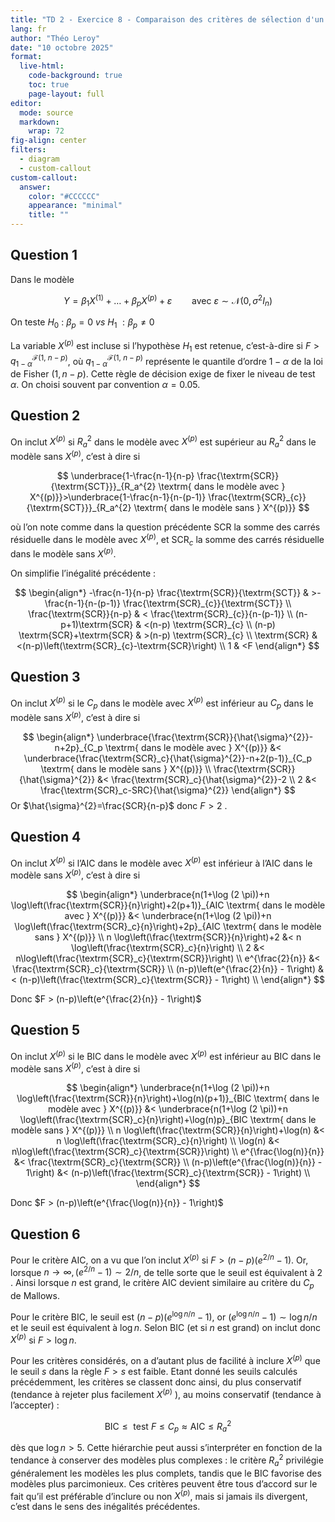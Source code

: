 ```yaml
---
title: "TD 2 - Exercice 8 - Comparaison des critères de sélection d'un modèle"
lang: fr
author: "Théo Leroy"
date: "10 octobre 2025"
format:
  live-html:
    code-background: true
    toc: true
    page-layout: full
editor: 
  mode: source
  markdown: 
    wrap: 72
fig-align: center
filters: 
  - diagram
  - custom-callout
custom-callout:    
  answer:
    color: "#CCCCCC"
    appearance: "minimal"
    title: ""
---
```


## Question 1

Dans le modèle

$$Y= \beta_1X^{(1)}+\dots+\beta_pX^{(p)}+\varepsilon \qquad \textrm{avec} \ \varepsilon \sim \mathcal{N}(0,\sigma^2I_n)$$

On teste $H_0 \ : \ \beta_p=0 \ vs \ H_1 \ : \beta_p \neq 0$

La variable $X^{(p)}$ est incluse si l'hypothèse $H_{1}$ est retenue,
c'est-à-dire si $F > q_{1-\alpha}^{\mathcal{F}\left(1, \ n-p\right)}$,
où $q_{1-\alpha}^{\mathcal{F}\left(1, \ n-p\right)}$ représente le
quantile d'ordre $1-\alpha$ de la loi de Fisher $(1, n-p)$. Cette règle
de décision exige de fixer le niveau de test $\alpha$. On choisi souvent
par convention $\alpha=0.05$.

## Question 2

On inclut $X^{(p)}$ si $R_{a}^{2}$ dans le modèle avec $X^{(p)}$ est
supérieur au $R_{a}^{2}$ dans le modèle sans $X^{(p)}$, c'est à dire si

$$
\underbrace{1-\frac{n-1}{n-p} \frac{\textrm{SCR}}{\textrm{SCT}}}_{R_a^{2} \textrm{ dans le modèle avec } X^{(p)}}>\underbrace{1-\frac{n-1}{n-(p-1)} \frac{\textrm{SCR}_{c}}{\textrm{SCT}}}_{R_a^{2} \textrm{ dans le modèle sans } X^{(p)}}
$$

où l'on note comme dans la question précédente $\textrm{SCR}$ la somme
des carrés résiduelle dans le modèle avec $X^{(p)}$, et
$\textrm{SCR}_{c}$ la somme des carrés résiduelle dans le modèle sans
$X^{(p)}$.

On simplifie l'inégalité précédente :

$$
\begin{align*}
-\frac{n-1}{n-p} \frac{\textrm{SCR}}{\textrm{SCT}} & >-\frac{n-1}{n-(p-1)} \frac{\textrm{SCR}_{c}}{\textrm{SCT}} \\
\frac{\textrm{SCR}}{n-p} & < \frac{\textrm{SCR}_{c}}{n-(p-1)} \\
(n-p+1)\textrm{SCR} & <(n-p) \textrm{SCR}_{c} \\
(n-p) \textrm{SCR}+\textrm{SCR} & >(n-p) \textrm{SCR}_{c} \\
\textrm{SCR} & <(n-p)\left(\textrm{SCR}_{c}-\textrm{SCR}\right) \\
1 & <F
\end{align*}
$$

## Question 3

On inclut $X^{(p)}$ si le $C_p$ dans le modèle avec $X^{(p)}$ est
inférieur au $C_p$ dans le modèle sans $X^{(p)}$, c'est à dire si

$$
\begin{align*}
\underbrace{\frac{\textrm{SCR}}{\hat{\sigma}^{2}}-n+2p}_{C_p \textrm{ dans le modèle avec } X^{(p)}} &< \underbrace{\frac{\textrm{SCR}_c}{\hat{\sigma}^{2}}-n+2(p-1)}_{C_p \textrm{ dans le modèle sans } X^{(p)}} \\
\frac{\textrm{SCR}}{\hat{\sigma}^{2}} &< \frac{\textrm{SCR}_c}{\hat{\sigma}^{2}}-2 \\
2 &< \frac{\textrm{SCR}_c-SRC}{\hat{\sigma}^{2}}
\end{align*} 
$$ Or $\hat{\sigma}^{2}=\frac{SCR}{n-p}$ donc $F>2$ .

## Question 4

On inclut $X^{(p)}$ si l'AIC dans le modèle avec $X^{(p)}$ est inférieur
à l'AIC dans le modèle sans $X^{(p)}$, c'est à dire si

$$
\begin{align*}
\underbrace{n(1+\log (2 \pi))+n \log\left(\frac{\textrm{SCR}}{n}\right)+2(p+1)}_{AIC \textrm{ dans le modèle avec } X^{(p)}} &< \underbrace{n(1+\log (2 \pi))+n \log\left(\frac{\textrm{SCR}_c}{n}\right)+2p}_{AIC \textrm{ dans le modèle sans } X^{(p)}} \\
n \log\left(\frac{\textrm{SCR}}{n}\right)+2 &< n \log\left(\frac{\textrm{SCR}_c}{n}\right) \\
2 &< n\log\left(\frac{\textrm{SCR}_c}{\textrm{SCR}}\right) \\
e^{\frac{2}{n}} &< \frac{\textrm{SCR}_c}{\textrm{SCR}} \\
(n-p)\left(e^{\frac{2}{n}} - 1\right) &< (n-p)\left(\frac{\textrm{SCR}_c}{\textrm{SCR}} - 1\right) \\
\end{align*} 
$$

Donc $F > (n-p)\left(e^{\frac{2}{n}} - 1\right)$

## Question 5

On inclut $X^{(p)}$ si le BIC dans le modèle avec $X^{(p)}$ est
inférieur au BIC dans le modèle sans $X^{(p)}$, c'est à dire si

$$
\begin{align*}
\underbrace{n(1+\log (2 \pi))+n \log\left(\frac{\textrm{SCR}}{n}\right)+\log(n)(p+1)}_{BIC \textrm{ dans le modèle avec } X^{(p)}} &< \underbrace{n(1+\log (2 \pi))+n \log\left(\frac{\textrm{SCR}_c}{n}\right)+\log(n)p}_{BIC \textrm{ dans le modèle sans } X^{(p)}} \\
n \log\left(\frac{\textrm{SCR}}{n}\right)+\log(n) &< n \log\left(\frac{\textrm{SCR}_c}{n}\right) \\
\log(n) &< n\log\left(\frac{\textrm{SCR}_c}{\textrm{SCR}}\right) \\
e^{\frac{\log(n)}{n}} &< \frac{\textrm{SCR}_c}{\textrm{SCR}} \\
(n-p)\left(e^{\frac{\log(n)}{n}} - 1\right) &< (n-p)\left(\frac{\textrm{SCR}_c}{\textrm{SCR}} - 1\right) \\
\end{align*} 
$$

Donc $F > (n-p)\left(e^{\frac{\log(n)}{n}} - 1\right)$

## Question 6

Pour le critère AIC, on a vu que l'on inclut $X^{(p)}$ si
$F>(n-p)\left(e^{2 / n}-1\right)$. Or, lorsque
$n \rightarrow \infty,\left(e^{2 / n}-1\right) \sim 2 / n$, de telle
sorte que le seuil est équivalent à 2 . Ainsi lorsque $n$ est grand, le
critère AIC devient similaire au critère du $C_{p}$ de Mallows.

Pour le critère BIC, le seuil est $(n-p)\left(e^{\log n / n}-1\right)$,
or $\left(e^{\log n / n}-1\right) \sim \log n / n$ et le seuil est
équivalent à $\log n$. Selon BIC (et si $n$ est grand) on inclut donc
$X^{(p)}$ si $F>\log n$.

Pour les critères considérés, on a d'autant plus de facilité à inclure
$X^{(p)}$ que le seuil $s$ dans la règle $F>s$ est faible. Etant donné
les seuils calculés précédemment, les critères se classent donc ainsi,
du plus conservatif (tendance à rejeter plus facilement $X^{(p)}$ ), au
moins conservatif (tendance à l'accepter) :

$$
\textrm{BIC} \leq \text { test } F \leq C_{p} \approx \textrm{AIC} \leq R_{a}^{2}
$$

dès que $\log n > 5$. Cette hiérarchie peut aussi s’interpréter en
fonction de la tendance à conserver des modèles plus complexes : le
critère $R_{a}^{2}$ privilégie généralement les modèles les plus
complets, tandis que le BIC favorise des modèles plus parcimonieux. Ces
critères peuvent être tous d'accord sur le fait qu'il est préférable
d'inclure ou non $X^{(p)}$, mais si jamais ils divergent, c'est dans le
sens des inégalités précédentes.
